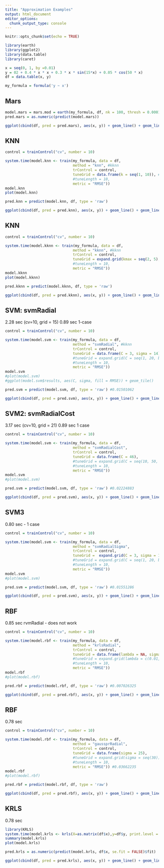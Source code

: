 ---
title: "Approximation Examples"
output: html_document
editor_options: 
  chunk_output_type: console
---

```{r setup, include=FALSE}
knitr::opts_chunk$set(echo = TRUE)

library(earth)
library(ggplot2)
library(data.table)
library(caret)

x = seq(0, 1, by =0.01)
y = 02 + 0.4 * x * x + 0.3 * x * sin(15*x) + 0.05 * cos(50 * x)
df = data.table(x, y)

my_formula = formula('y ~ x')
```

## Mars
```{r mars}

model.mars = mars.mod = earth(my_formula, df, nk = 100, thresh = 0.0001)
pred.mars = as.numeric(predict(model.mars))

ggplot(cbind(df, pred = pred.mars), aes(x, y)) + geom_line() + geom_line(aes(x, pred), color = 'red') + ggtitle('MARS')
```

## KNN
```{r KNN, echo=FALSE}
control = trainControl("cv", number = 10)

system.time(model.knn <- train(my_formula, data = df, 
                               method = "knn", #kknn
                               trControl = control,
                               tuneGrid = data.frame(k = seq(1, 10)), #use instead of tuneLength
                               #tuneLength = 10,
                               metric = "RMSE"))
model.knn
plot(model.knn)

pred.knn = predict(model.knn, df, type = 'raw')

ggplot(cbind(df, pred = pred.knn), aes(x, y)) + geom_line() + geom_line(aes(x, pred), color = 'red') + ggtitle('KNN')
```

## KNN
```{r KNN, echo=FALSE}
control = trainControl("cv", number = 10)

system.time(model.kknn <- train(my_formula, data = df, 
                               method = "kknn", #kknn
                               trControl = control,
                               tuneGrid = expand.grid(kmax = seq(2, 5), kernel = c('optimal', 'epanechnikov', 'gaussian'), distance = c(1, 2)), #use instead of tuneLength
                               #tuneLength = 10,
                               metric = "RMSE"))
model.kknn
plot(model.kknn)

pred.kknn = predict(model.kknn, df, type = 'raw')

ggplot(cbind(df, pred = pred.kknn), aes(x, y)) + geom_line() + geom_line(aes(x, pred), color = 'red') + ggtitle('K-KNN')
```

## SVM: svmRadial
2.28 sec  (cv=10, grid = 15)
0.89 sec 1-case
```{r SVM, echo=FALSE}
control = trainControl("cv", number = 10)

system.time(model.svm <- train(my_formula, data = df, 
                               method = "svmRadial", #kknn
                               trControl = control,
                               tuneGrid = data.frame(C = 3, sigma = 14),
                               #tuneGrid = expand.grid(C = seq(1, 20, by =1), sigma = seq(20)), # sigma = 14 and C = 3
                               #tuneLength = 10,
                               metric = "RMSE"))
model.svm
#plot(model.svm) 
#ggplot(model.svm$results, aes(C, sigma, fill = RMSE)) + geom_tile()

pred.svm = predict(model.svm, df, type = 'raw') #0.01501062  

ggplot(cbind(df, pred = pred.svm), aes(x, y)) + geom_line() + geom_line(aes(x, pred), color = 'red') + ggtitle('SVM')
```

## SVM2: svmRadialCost
3.17 sec (cv=10, grid = 21)
0.89 sec 1 case
```{r SVM2, echo=FALSE}
control = trainControl("cv", number = 10)

system.time(model.svm <- train(my_formula, data = df, 
                               method = "svmRadialCost",
                               trControl = control,
                               tuneGrid = data.frame(C = 46),
                               #tuneGrid = expand.grid(C = seq(10, 50, by =2)), 
                               #tuneLength = 10,
                               metric = "RMSE"))
model.svm
#plot(model.svm)

pred.svm = predict(model.svm, df, type = 'raw') #0.02224883  

ggplot(cbind(df, pred = pred.svm), aes(x, y)) + geom_line() + geom_line(aes(x, pred), color = 'red') + ggtitle('SVM')
```


## SVM3
0.80 sec -  1 case
```{r SVM2, echo=FALSE}
control = trainControl("cv", number = 10)

system.time(model.svm <- train(my_formula, data = df, 
                               method = "svmRadialSigma",
                               trControl = control,
                               tuneGrid =  expand.grid(C = 3, sigma = 14),
                               #tuneGrid = expand.grid(C = seq(1, 20, by =1), sigma = seq(20)), # sigma = 14 and C = 3
                               #tuneLength = 10,
                               metric = "RMSE"))
model.svm
#plot(model.svm)

pred.svm = predict(model.svm, df, type = 'raw') #0.01551286  

ggplot(cbind(df, pred = pred.svm), aes(x, y)) + geom_line() + geom_line(aes(x, pred), color = 'red') + ggtitle('SVM')
```

## RBF
0.85 sec
rvmRadial - does not work 
```{r RBF, echo=FALSE}
control = trainControl("cv", number = 10)

system.time(model.rbf <- train(my_formula, data = df, 
                               method = "krlsRadial",
                               trControl = control,
                               tuneGrid = data.frame(lambda = NA, sigma = 0.1), #lambda = 0.01, sigma = 0.1
                               #tuneGrid = expand.grid(lambda = c(0.01, 0.1, 0.2), sigma = c(0.001, 0.1, 0.2)), 
                               #tuneLength = 10,
                               metric = "RMSE"))
model.rbf
#plot(model.rbf)

pred.rbf = predict(model.rbf, df, type = 'raw') #0.007026325  

ggplot(cbind(df, pred = pred.rbf), aes(x, y)) + geom_line() + geom_line(aes(x, pred), color = 'red') + ggtitle('RBF')
```

## RBF
0.78 sec
```{r RBF, echo=FALSE}
control = trainControl("cv", number = 10)

system.time(model.rbf <- train(my_formula, data = df, 
                               method = "gaussprRadial",
                               trControl = control,
                               tuneGrid = data.frame(sigma = 25),
                               #tuneGrid = expand.grid(sigma = seq(30)), 
                               #tuneLength = 10,
                               metric = "RMSE")) #0.03662235  
model.rbf
#plot(model.rbf)

pred.rbf = predict(model.rbf, df, type = 'raw')

ggplot(cbind(df, pred = pred.rbf), aes(x, y)) + geom_line() + geom_line(aes(x, pred), color = 'red') + ggtitle('RBF')
```

## KRLS
0.78 sec
```{r KRLS, echo=FALSE}
library(KRLS)
system.time(model.krls <- krls(X=as.matrix(df$x),y=df$y, print.level = 0, sigma = 0.1, lambda = NULL))
summary(model.krls)
plot(model.krls)

pred.krls = as.numeric(predict(model.krls, df$x, se.fit = FALSE)$fit)

ggplot(cbind(df, pred = pred.krls), aes(x, y)) + geom_line() + geom_line(aes(x, pred), color = 'red') + ggtitle('KRLS')



```


